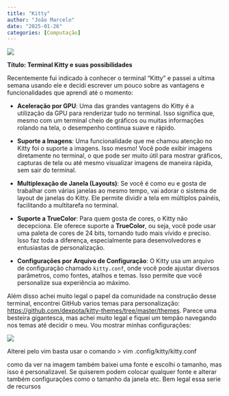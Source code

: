 ```yaml
---
title: "Kitty"
author: "João Marcelo"
date: "2025-01-26"
categories: [Computação]
---
```


![](images/kitty.png)

**Título: Terminal Kitty e suas possibilidades**

Recentemente fui indicado à conhecer o terminal "Kitty" e passei a ultima semana usando ele e decidi escrever um pouco sobre as vantagens e funcionalidades que aprendi até o momento:

-   **Aceleração por GPU**:
    Uma das grandes vantagens do Kitty é a utilização da GPU para renderizar tudo no terminal. Isso significa que, mesmo com um terminal cheio de gráficos ou muitas informações rolando na tela, o desempenho continua suave e rápido.

-   **Suporte a Imagens**:
    Uma funcionalidade que me chamou atenção no Kitty foi o suporte a imagens. Isso mesmo! Você pode exibir imagens diretamente no terminal, o que pode ser muito útil para mostrar gráficos, capturas de tela ou até mesmo visualizar imagens de maneira rápida, sem sair do terminal.

-   **Multiplexação de Janela (Layouts)**:
    Se você é como eu e gosta de trabalhar com várias janelas ao mesmo tempo, vai adorar o sistema de layout de janelas do Kitty. Ele permite dividir a tela em múltiplos painéis, facilitando a multitarefa no terminal.

-   **Suporte a TrueColor**:
    Para quem gosta de cores, o Kitty não decepciona. Ele oferece suporte a **TrueColor**, ou seja, você pode usar uma paleta de cores de 24 bits, tornando tudo mais vívido e preciso. Isso faz toda a diferença, especialmente para desenvolvedores e entusiastas de personalização.

-   **Configurações por Arquivo de Configuração**:
    O Kitty usa um arquivo de configuração chamado `kitty.conf`, onde você pode ajustar diversos parâmetros, como fontes, atalhos e temas. Isso permite que você personalize sua experiência ao máximo.

Além disso achei muito legal o papel da comunidade na construção desse terminal, encontrei GitHub varios temas para personalização: <https://github.com/dexpota/kitty-themes/tree/master/themes>. Parece uma besteira gigantesca, mas achei muito legal e fiquei um tempão navegando nos temas até decidir o meu. Vou mostrar minhas configurações:

![](images/Captura de tela de 2025-01-28 16-44-38.png)

Alterei pelo vim basta usar o comando \> vim .config/kitty/kitty.conf

como da ver na imagem também baixei uma fonte e escolhi o tamanho, mas isso é personalizavel. Se quiserem podem colocar qualquer fonte e alterar também configurações como o tamanho da janela etc. Bem legal essa serie de recursos
